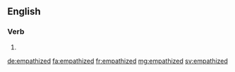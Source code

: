 ==English==

===Verb===
{{head|en}}

# {{en-past of|empathize}}

[[de:empathized]]
[[fa:empathized]]
[[fr:empathized]]
[[mg:empathized]]
[[sv:empathized]]